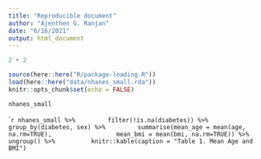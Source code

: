 ```yaml
---
title: "Reproducible document"
author: "Ajenthen G. Ranjan"
date: "6/16/2021"
output: html_document
---
```



```r
2 + 2
```

```r
source(here::here("R/package-loading.R"))
load(here::here("data/nhanes_small.rda"))
knitr::opts_chunk$set(echo = FALSE)
```


```r
nhanes_small
```

```r
nhanes_small %>%
        filter(!is.na(diabetes)) %>%
        group_by(diabetes, sex) %>%
        summarise(mean_age = mean(age, na.rm=TRUE),
                 mean_bmi = mean(bmi, na.rm=TRUE)) %>%
        ungroup() %>% 
        knitr::kable(caption = "Table 1. Mean Age and BMI")
``

